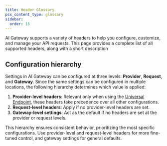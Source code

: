 ```yaml
---
title: Header Glossary
pcx_content_type: glossary
sidebar:
  order: 15
---
```



AI Gateway supports a variety of headers to help you configure, customize, and manage your API requests. This page provides a complete list of all supported headers, along with a short description

<Glossary product="ai-gateway" />

## Configuration hierarchy

Settings in AI Gateway can be configured at three levels: **Provider**, **Request**, and **Gateway**. Since the same settings can be configured in multiple locations, the following hierarchy determines which value is applied:

1. **Provider-level headers**:
   Relevant only when using the [Universal Endpoint](/ai-gateway/providers/universal/), these headers take precedence over all other configurations.
2. **Request-level headers**:
   Apply if no provider-level headers are set.
3. **Gateway-level settings**:
   Act as the default if no headers are set at the provider or request levels.

This hierarchy ensures consistent behavior, prioritizing the most specific configurations. Use provider-level and request-level headers for more fine-tuned control, and gateway settings for general defaults.
